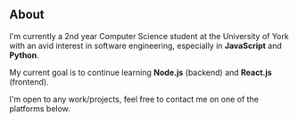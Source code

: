 ## About

I'm currently a 2nd year Computer Science student at the University of York with an avid interest in software engineering, especially in **JavaScript** and **Python**.

My current goal is to continue learning **Node.js** (backend) and **React.js** (frontend).

I'm open to any work/projects, feel free to contact me on one of the platforms below.
